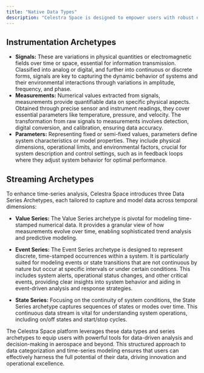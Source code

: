 ```yaml
---
title: "Native Data Types"
description: "Celestra Space is designed to empower users with robust data handling and analysis capabilities, tailored specifically for the complex dynamics of aerospace environments."
---
```


## Instrumentation Archetypes

- **Signals:** These are variations in physical quantities or electromagnetic fields over time or space, essential for information transmission. Classified into analog or digital, and further into continuous or discrete forms, signals are key to capturing the dynamic behavior of systems and their environmental interactions through variations in amplitude, frequency, and phase.
- **Measurements:** Numerical values extracted from signals, measurements provide quantifiable data on specific physical aspects. Obtained through precise sensor and instrument readings, they cover essential parameters like temperature, pressure, and velocity. The transformation from raw signals to measurements involves detection, digital conversion, and calibration, ensuring data accuracy.
- **Parameters:** Representing fixed or semi-fixed values, parameters define system characteristics or model properties. They include physical dimensions, operational limits, and environmental factors, crucial for system description and control settings, such as in feedback loops where they adjust system behavior for optimal performance.

## Streaming Archetypes

To enhance time-series analysis, Celestra Space introduces three Data Series Archetypes, each tailored to capture and model data across temporal dimensions:

- **Value Series:** The Value Series archetype is pivotal for modeling time-stamped numerical data. It provides a granular view of how measurements evolve over time, enabling sophisticated trend analysis and predictive modeling.

- **Event Series:** The Event Series archetype is designed to represent discrete, time-stamped occurrences within a system. It is particularly suited for modeling events or state transitions that are not continuous by nature but occur at specific intervals or under certain conditions. This includes system alerts, operational status changes, and other critical events, providing clear insights into system behavior and aiding in event-driven analysis and response strategies.

- **State Series:** Focusing on the continuity of system conditions, the State Series archetype captures sequences of states or modes over time. This continuous data stream is vital for understanding system operations, including on/off states and start/stop cycles.

The Celestra Space platform leverages these data types and series archetypes to equip users with powerful tools for data-driven analysis and decision-making in aerospace and beyond. This structured approach to data categorization and time-series modeling ensures that users can effectively harness the full potential of their data, driving innovation and operational excellence.

<Snippet file="cta-start-account.mdx" />